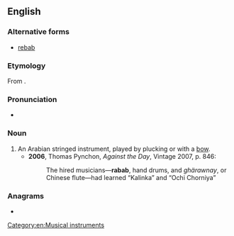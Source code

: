 {{also|rabâb}}
==English==

===Alternative forms===
* [[rebab]]

===Etymology===
From {{etyl|ar|en}} {{m|ar|رَبَاب}}.<!--{{root|en|ar|ر ب ب}}-->

===Pronunciation===
* {{IPA|en|/ɹɪˈbæb/}}

===Noun===
{{en-noun}}

# An Arabian stringed instrument, played by plucking or with a [[bow]].
#* '''2006''', Thomas Pynchon, ''Against the Day'', Vintage 2007, p. 846:
#*: The hired musicians—'''rabab''', hand drums, and ''ghärawnay'', or Chinese flute—had learned “Kalinka” and “Ochi Chorniya”

===Anagrams===
* {{anagrams|en|a=aabbr|Babar}}

[[Category:en:Musical instruments]]